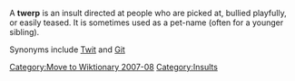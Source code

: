 [[Category:Move to Wiktionary 2007-08]]
A '''twerp''' is an insult directed at people who are picked at, bullied playfully, or easily teased. It is sometimes used as a pet-name (often for a younger sibling). 

Synonyms include [[Twit]] and [[Git]]

[[Category:Insults]]
{{stub}}
